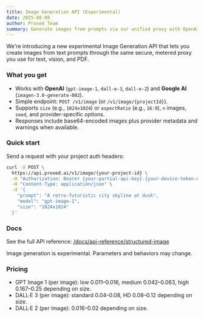 ```yaml
---
title: Image Generation API (Experimental)
date: 2025-08-08
author: Proxed Team
summary: Generate images from prompts via our unified proxy with OpenAI and Google support.
---
```


We're introducing a new experimental Image Generation API that lets you create images from text prompts through the same secure, metered proxy you use for text, vision, and PDF.

### What you get
- Works with **OpenAI** (`gpt-image-1`, `dall-e-3`, `dall-e-2`) and **Google AI** (`imagen-3.0-generate-002`).
- Simple endpoint: `POST /v1/image` (or `/v1/image/{projectId}`).
- Supports `size` (e.g., `1024x1024`) or `aspectRatio` (e.g., `16:9`), `n` images, `seed`, and provider-specific options.
- Responses include base64-encoded images plus provider metadata and warnings when available.

### Quick start
Send a request with your project auth headers:

```bash
curl -X POST \
  https://api.proxed.ai/v1/image/{your-project-id} \
  -H "Authorization: Bearer {your-partial-api-key}.{your-device-token-or-test-key}" \
  -H "Content-Type: application/json" \
  -d '{
    "prompt": "A retro-futuristic city skyline at dusk",
    "model": "gpt-image-1",
    "size": "1024x1024"
  }'
```

### Docs
See the full API reference: [/docs/api-reference/structured-image](/docs/api-reference/structured-image)

<Note type="warning">Image generation is experimental. Parameters and behaviors may change.</Note>

### Pricing

- GPT Image 1 (per image): low $0.011–$0.016, medium $0.042–$0.063, high $0.167–$0.25 depending on size.
- DALL·E 3 (per image): standard $0.04–$0.08, HD $0.08–$0.12 depending on size.
- DALL·E 2 (per image): $0.016–$0.02 depending on size.
